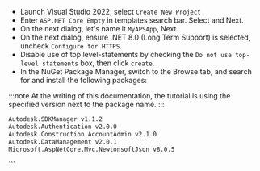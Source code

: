 

- Launch Visual Studio 2022, select `Create New Project`
- Enter `ASP.NET Core Empty` in templates search bar. Select and Next.
- On the next dialog, let's name it `MyAPSApp`, Next.
- On the next dialog, ensure .NET 8.0 (Long Term Support) is selected, uncheck `Configure for HTTPS`.
- Disable use of top level-statements by checking the `Do not use top-level statements` box, then click `create`.
- In the NuGet Package Manager, switch to the Browse tab, and search for and install the following packages:


:::note
At the writing of this documentation, the tutorial is using the specified version next to the package name.
:::

```bash
Autodesk.SDKManager v1.1.2
Autodesk.Authentication v2.0.0
Autodesk.Construction.AccountAdmin v2.1.0
Autodesk.DataManagement v2.0.1
Microsoft.AspNetCore.Mvc.NewtonsoftJson v8.0.5
```

<ResponsiveVideo src={PreviewUrl} />
```